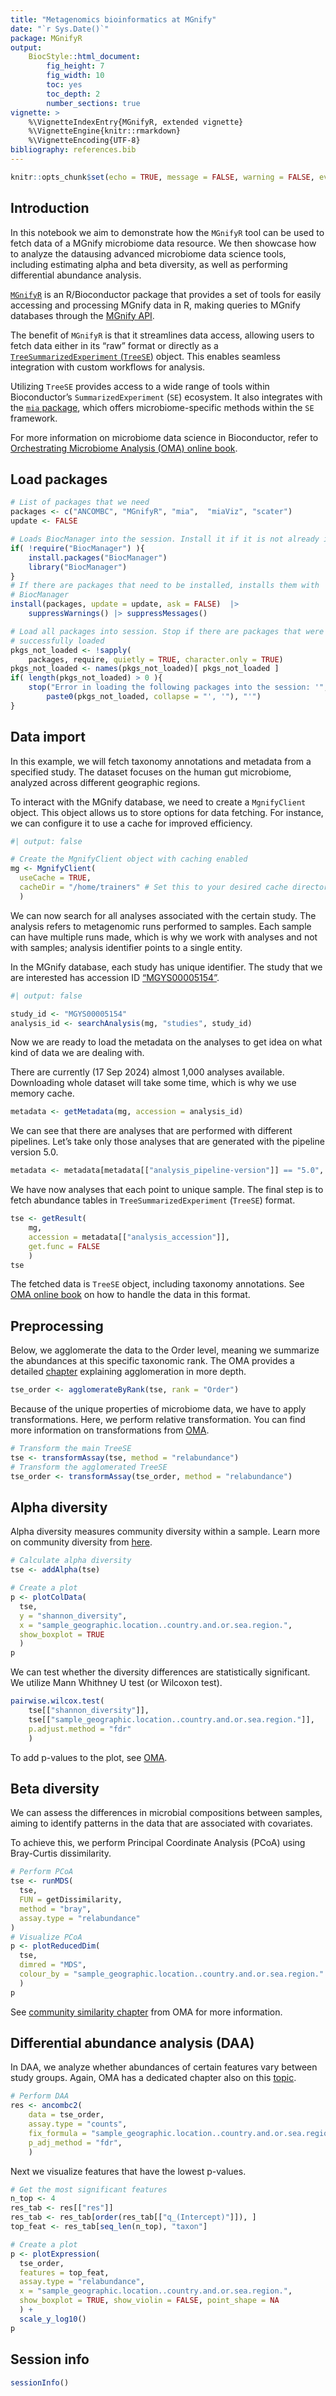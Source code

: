 ```yaml
---
title: "Metagenomics bioinformatics at MGnify"
date: "`r Sys.Date()`"
package: MGnifyR
output:
    BiocStyle::html_document:
        fig_height: 7
        fig_width: 10
        toc: yes
        toc_depth: 2
        number_sections: true
vignette: >
    %\VignetteIndexEntry{MGnifyR, extended vignette}
    %\VignetteEngine{knitr::rmarkdown}
    %\VignetteEncoding{UTF-8}
bibliography: references.bib
---
```


```r
knitr::opts_chunk$set(echo = TRUE, message = FALSE, warning = FALSE, eval = FALSE)
```

## Introduction

In this notebook we aim to demonstrate how the `MGnifyR` tool can be used to
fetch data of a MGnify microbiome data resource. We then showcase how to analyze
the datausing advanced microbiome data science tools, including estimating alpha
and beta diversity, as well as performing differential abundance analysis.

[`MGnifyR`](https://www.bioconductor.org/packages/release/bioc/html/MGnifyR.html)
is an R/Bioconductor package that provides a set of tools for easily accessing
and processing MGnify data in R, making queries to MGnify databases through the
[MGnify API](https://www.ebi.ac.uk/metagenomics/api/v1/). 

The benefit of `MGnifyR` is that it streamlines data access, allowing users to 
fetch data either in its "raw" format or directly as a 
[`TreeSummarizedExperiment` (`TreeSE`)](https://microbiome.github.io/OMA/docs/devel/pages/containers.html) 
object. This enables seamless integration with custom workflows for analysis.

Utilizing `TreeSE` provides access to a wide range of tools within
Bioconductor's `SummarizedExperiment` (`SE`) ecosystem. It also integrates
with the 
[`mia` package](https://microbiome.github.io/mia/), which offers
microbiome-specific  methods within the `SE` framework.

For more information
on microbiome data science in Bioconductor, refer to 
[Orchestrating Microbiome Analysis (OMA) online book](https://microbiome.github.io/OMA/docs/devel/).

## Load packages

```r
# List of packages that we need
packages <- c("ANCOMBC", "MGnifyR", "mia",  "miaViz", "scater")
update <- FALSE

# Loads BiocManager into the session. Install it if it is not already installed.
if( !require("BiocManager") ){
    install.packages("BiocManager")
    library("BiocManager")
}
# If there are packages that need to be installed, installs them with
# BiocManager
install(packages, update = update, ask = FALSE)  |>
    suppressWarnings() |> suppressMessages()

# Load all packages into session. Stop if there are packages that were not
# successfully loaded
pkgs_not_loaded <- !sapply(
    packages, require, quietly = TRUE, character.only = TRUE)
pkgs_not_loaded <- names(pkgs_not_loaded)[ pkgs_not_loaded ]
if( length(pkgs_not_loaded) > 0 ){
    stop("Error in loading the following packages into the session: '",
        paste0(pkgs_not_loaded, collapse = "', '"), "'")
}
```

## Data import

In this example, we will fetch taxonomy annotations and metadata from a 
specified study. The dataset focuses on the human gut microbiome, analyzed 
across different geographic regions.

To interact with the MGnify database, we need to create a `MgnifyClient` object.
This object allows us to store options for data fetching. For instance, we can
configure it to use a cache for improved efficiency.

```r
#| output: false

# Create the MgnifyClient object with caching enabled
mg <- MgnifyClient(
  useCache = TRUE,
  cacheDir = "/home/trainers" # Set this to your desired cache directory
  )
```

We can now search for all analyses associated with the certain study.
The analysis refers to metagenomic runs performed to samples. Each
sample can have multiple runs made, which is why we work with analyses and not
with samples; analysis identifier points to a single entity.

In the MGnify database, each study has unique identifier. The study that we are
interested has accession ID
["MGYS00005154"](https://www.ebi.ac.uk/metagenomics/studies/MGYS00005154).

```r
#| output: false

study_id <- "MGYS00005154"
analysis_id <- searchAnalysis(mg, "studies", study_id)
```

Now we are ready to load the metadata on the analyses to get idea on what
kind of data we are dealing with.

There are currently (17 Sep 2024) almost 1,000 analyses available. Downloading
whole dataset will take some time, which is why we use memory cache.

```r
metadata <- getMetadata(mg, accession = analysis_id)
```

We can see that there are analyses that are performed with different pipelines.
Let's take only those analyses that are generated with the pipeline version 5.0.

```r
metadata <- metadata[metadata[["analysis_pipeline-version"]] == "5.0", ]
```

We have now analyses that each point to unique sample. The final step is
to fetch abundance tables in `TreeSummarizedExperiment` (`TreeSE`) format.

```r
tse <- getResult(
    mg,
    accession = metadata[["analysis_accession"]],
    get.func = FALSE
    )
tse
```

The fetched data is `TreeSE` object, including taxonomy annotations. See
[OMA online book](https://microbiome.github.io/OMA/docs/devel/pages/containers.html)
on how to handle the data in this format.

## Preprocessing

Below, we agglomerate the data to the Order level, meaning we summarize the 
abundances at this specific taxonomic rank. The OMA provides a detailed 
[chapter](https://microbiome.github.io/OMA/docs/devel/pages/agglomeration.html) 
explaining agglomeration in more depth.

```r
tse_order <- agglomerateByRank(tse, rank = "Order")
```

Because of the unique properties of microbiome data, we have to apply
transformations. Here, we perform relative transformation. You can find
more information on transformations from
[OMA](https://microbiome.github.io/OMA/docs/devel/pages/transformation.html).

```r
# Transform the main TreeSE
tse <- transformAssay(tse, method = "relabundance")
# Transform the agglomerated TreeSE
tse_order <- transformAssay(tse_order, method = "relabundance")
```

## Alpha diversity

Alpha diversity measures community diversity within a sample. Learn more on
community diversity from
[here](https://microbiome.github.io/OMA/docs/devel/pages/alpha_diversity.html).

```r
# Calculate alpha diversity
tse <- addAlpha(tse)

# Create a plot
p <- plotColData(
  tse,
  y = "shannon_diversity",
  x = "sample_geographic.location..country.and.or.sea.region.",
  show_boxplot = TRUE
  )
p
```

We can test whether the diversity differences are statistically significant.
We utilize Mann Whithney U test (or Wilcoxon test).

```r
pairwise.wilcox.test(
    tse[["shannon_diversity"]],
    tse[["sample_geographic.location..country.and.or.sea.region."]],
    p.adjust.method = "fdr"
    )
```

To add p-values to the plot, see
[OMA](https://microbiome.github.io/OMA/docs/devel/pages/alpha_diversity.html#visualizing-significance-in-group-wise-comparisons).

## Beta diversity

We can assess the differences in microbial compositions between samples, aiming 
to identify patterns in the data that are associated with covariates.

To achieve this, we perform Principal Coordinate Analysis (PCoA) using 
Bray-Curtis dissimilarity.

```r
# Perform PCoA
tse <- runMDS(
  tse,
  FUN = getDissimilarity,
  method = "bray",
  assay.type = "relabundance"
)
# Visualize PCoA
p <- plotReducedDim(
  tse,
  dimred = "MDS",
  colour_by = "sample_geographic.location..country.and.or.sea.region."
  )
p
```

See [community similarity chapter](https://microbiome.github.io/OMA/docs/devel/pages/beta_diversity.html)
from OMA for more information.

## Differential abundance analysis (DAA)

In DAA, we analyze whether abundances of certain features vary between study
groups. Again, OMA has a dedicated chapter also on this
[topic](https://microbiome.github.io/OMA/docs/devel/pages/differential_abundance.html).

```r
# Perform DAA
res <- ancombc2(
    data = tse_order,
    assay.type = "counts",
    fix_formula = "sample_geographic.location..country.and.or.sea.region.",
    p_adj_method = "fdr",
    )
```

Next we visualize features that have the lowest p-values.

```r
# Get the most significant features
n_top <- 4
res_tab <- res[["res"]]
res_tab <- res_tab[order(res_tab[["q_(Intercept)"]]), ]
top_feat <- res_tab[seq_len(n_top), "taxon"]

# Create a plot
p <- plotExpression(
  tse_order,
  features = top_feat,
  assay.type = "relabundance",
  x = "sample_geographic.location..country.and.or.sea.region.",
  show_boxplot = TRUE, show_violin = FALSE, point_shape = NA
  ) +
  scale_y_log10()
p
```

## Session info

```r
sessionInfo()
```
